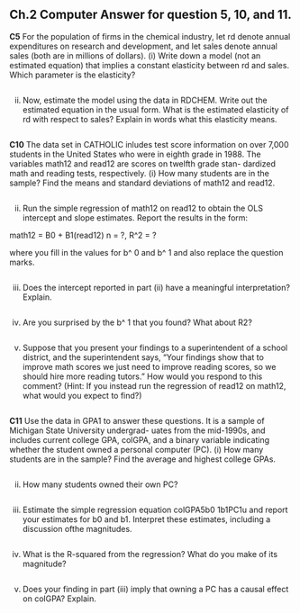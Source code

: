 ## Ch.2 Computer Answer for question 5, 10, and 11.
**C5**
For the population of firms in the chemical industry, let rd denote annual expenditures on research and development, and let sales denote annual sales (both are in millions of dollars).
(i) Write down a model (not an estimated equation) that implies a constant elasticity between
rd and sales. Which parameter is the elasticity?
```r
```
(ii) Now, estimate the model using the data in RDCHEM. Write out the estimated equation in the
usual form. What is the estimated elasticity of rd with respect to sales? Explain in words what this elasticity means.
```r
```
**C10** 
The data set in CATHOLIC inludes test score information on over 7,000 students in the United States who were in eighth grade in 1988. The variables math12 and read12 are scores on twelfth grade stan- dardized math and reading tests, respectively.
(i) How many students are in the sample? Find the means and standard deviations of math12 and
read12.
```r
```
(ii) Run the simple regression of math12 on read12 to obtain the OLS intercept and slope estimates.
Report the results in the form:

math12  = B0 + B1(read12) 
n = ?, R^2 = ?

where you fill in the values for b^ 0 and b^ 1 and also replace the question marks.
```r
```
(iii) Does the intercept reported in part (ii) have a meaningful interpretation? Explain.
```r
```
(iv) Are you surprised by the b^ 1 that you found? What about R2?
```r
```
(v) Suppose that you present your findings to a superintendent of a school district, and the
superintendent says, “Your findings show that to improve math scores we just need to improve reading scores, so we should hire more reading tutors.” How would you respond to this comment? (Hint: If you instead run the regression of read12 on math12, what would you expect to find?)
```r
```
**C11** 
Use the data in GPA1 to answer these questions. It is a sample of Michigan State University undergrad- uates from the mid-1990s, and includes current college GPA, colGPA, and a binary variable indicating whether the student owned a personal computer (PC).
(i) How many students are in the sample? Find the average and highest college GPAs.
```r
```
(ii) How many students owned their own PC?
```r
```
(iii) Estimate the simple regression equation
colGPA5b0 1b1PC1u
and report your estimates for b0 and b1. Interpret these estimates, including a discussion ofthe
magnitudes.
```r
```
(iv) What is the R-squared from the regression? What do you make of its magnitude?
```r
```
(v) Does your finding in part (iii) imply that owning a PC has a causal effect on colGPA? Explain.
```r
```